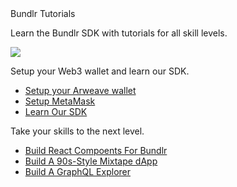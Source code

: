 
<div className="py-20">
<Heading level={1}  className="mb-4">Bundlr Tutorials</Heading>

<p>Learn the Bundlr SDK with tutorials for all skill levels.</p>

</div>

<img
  src="https://bundlr.network/new/assets/home/data-donuts.webp"
  className="absolute mt-20 top-10 hidden xl:flex right-10 w-[300px]"
/>

<div className="mt-0">
<SectionTitle title={"Beginner Tutorials"} />
<p className="mt-4">
    Setup your Web3 wallet and learn our SDK.
</p>

- [Setup your Arweave wallet](/hands-on/tutorials/arweave-wallet)
- [Setup MetaMask](/hands-on/tutorials/setup-metamask)
- [Learn Our SDK](/hands-on/tutorials/bundlr-sdk)

</div>

<div className="mt-10">
<SectionTitle title={"Intermediate Tutorials"} />
<p className="mt-4">
    Take your skills to the next level.
</p>

- [Build React Compoents For Bundlr](/hands-on/tutorials/react-components)
- [Build A 90s-Style Mixtape dApp](/hands-on/tutorials/mixtape-dapp)
- [Build A GraphQL Explorer](/hands-on/tutorials/graphql-explorer)

</div>
